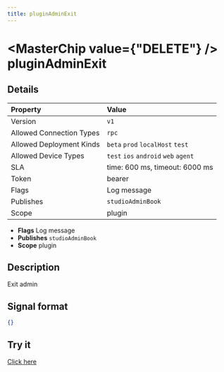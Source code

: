 ```yaml
---
title: pluginAdminExit
---
```



# <MasterChip value={"DELETE"} /> pluginAdminExit

## Details

| Property | Value | 
| :--- | :--- | 
| Version | `v1` |
| Allowed Connection Types | `rpc`  |
| Allowed Deployment Kinds | `beta` `prod` `localHost` `test`  |
| Allowed Device Types | `test` `ios` `android` `web` `agent`  |
| SLA | time: 600 ms, timeout: 6000 ms |
| Token | bearer |
| Flags | Log message |
| Publishes | `studioAdminBook`  |
| Scope | plugin |


- **Flags** Log message
- **Publishes** `studioAdminBook` 
- **Scope** plugin


## Description

Exit admin

## Signal format

```json
{}
```

## Try it

[Click here](https://web.neome.ai/api?path=studio_studioMain_pluginAdminExit)


